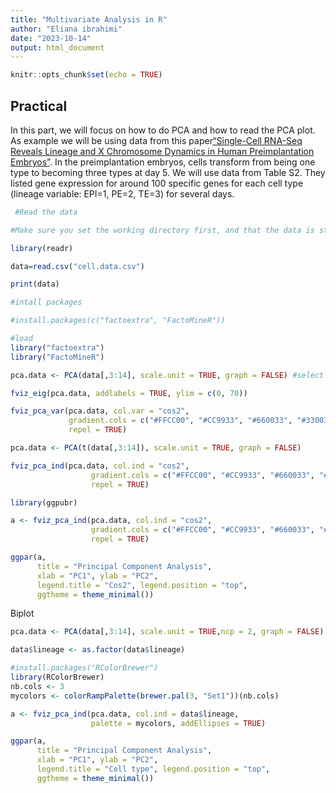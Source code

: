 ```yaml
---
title: "Multivariate Analysis in R"
author: "Eliana ibrahimi"
date: "2023-10-14"
output: html_document
---
```


```r
knitr::opts_chunk$set(echo = TRUE)
```

## Practical

In this part, we will focus on how to do PCA and how to read the PCA plot. As example we will be using data from this paper["Single-Cell RNA-Seq Reveals Lineage and X Chromosome Dynamics in Human Preimplantation Embryos"](https://doi.org/10.1016/j.cell.2016.03.023). In the preimplantation embryos, cells transform from being one type to becoming three types at day 5. We will use data from Table S2. They listed gene expression for around 100 specific genes for each cell type (lineage variable: EPI=1, PE=2, TE=3) for several days.

```r
 #Read the data

#Make sure you set the working directory first, and that the data is stored in your working directory folder.

library(readr)

data=read.csv("cell.data.csv")

print(data)
```

```r

#intall packages 

#install.packages(c("factoextra", "FactoMineR"))

#load
library("factoextra")
library("FactoMineR")


```

```r


pca.data <- PCA(data[,3:14], scale.unit = TRUE, graph = FALSE) #select numeric columns

fviz_eig(pca.data, addlabels = TRUE, ylim = c(0, 70))

fviz_pca_var(pca.data, col.var = "cos2",
             gradient.cols = c("#FFCC00", "#CC9933", "#660033", "#330033"),
             repel = TRUE) 
```

```r
pca.data <- PCA(t(data[,3:14]), scale.unit = TRUE, graph = FALSE)

fviz_pca_ind(pca.data, col.ind = "cos2", 
                  gradient.cols = c("#FFCC00", "#CC9933", "#660033", "#330033"), 
                  repel = TRUE)
```

```r

library(ggpubr)

a <- fviz_pca_ind(pca.data, col.ind = "cos2", 
                  gradient.cols = c("#FFCC00", "#CC9933", "#660033", "#330033"), 
                  repel = TRUE)

ggpar(a,
      title = "Principal Component Analysis",
      xlab = "PC1", ylab = "PC2",
      legend.title = "Cos2", legend.position = "top",
      ggtheme = theme_minimal())
```

Biplot

```r
pca.data <- PCA(data[,3:14], scale.unit = TRUE,ncp = 2, graph = FALSE)

data$lineage <- as.factor(data$lineage) 

```

```r
#install.packages("RColorBrewer")
library(RColorBrewer)
nb.cols <- 3
mycolors <- colorRampPalette(brewer.pal(3, "Set1"))(nb.cols)

a <- fviz_pca_ind(pca.data, col.ind = data$lineage,
                  palette = mycolors, addEllipses = TRUE)

ggpar(a,
      title = "Principal Component Analysis",
      xlab = "PC1", ylab = "PC2",
      legend.title = "Cell type", legend.position = "top",
      ggtheme = theme_minimal())

```



